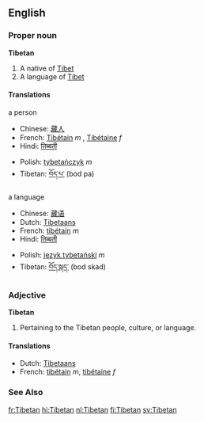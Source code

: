 ==English==
===Proper noun===
{{wikipedia}}
'''Tibetan'''
# A native of [[Tibet]]
# A language of [[Tibet]]

====Translations====
;a person
{{top}}
*Chinese: [[藏人]]
*French: [[Tibétain]] ''m'' , [[Tibétaine]] ''f''
*Hindi: [[तिब्बती]]
{{mid}}
*Polish: [[tybetańczyk]] ''m''
*Tibetan: [[བོད་པ་]] (bod pa)
{{bottom}}

;a language
{{top}}
*Chinese: [[藏语]]
*Dutch: [[Tibetaans]]
*French: [[tibétain]] ''m''
*Hindi: [[तिब्बती]]
{{mid}}
*Polish: [[język tybetański]] ''m''
*Tibetan: [[བོད་སྐད་]] (bod skad)
{{bottom}}

===Adjective===
'''Tibetan'''
# Pertaining to the Tibetan people, culture, or language.

====Translations====
{{top}}
*Dutch: [[Tibetaans]]
*French: [[tibétain]] ''m'', [[tibétaine]] ''f''
{{mid}}
{{bottom}}

===See Also===
{{interwiktionary|code=bo}}

[[fr:Tibetan]]
[[hi:Tibetan]]
[[nl:Tibetan]]
[[fi:Tibetan]]
[[sv:Tibetan]]